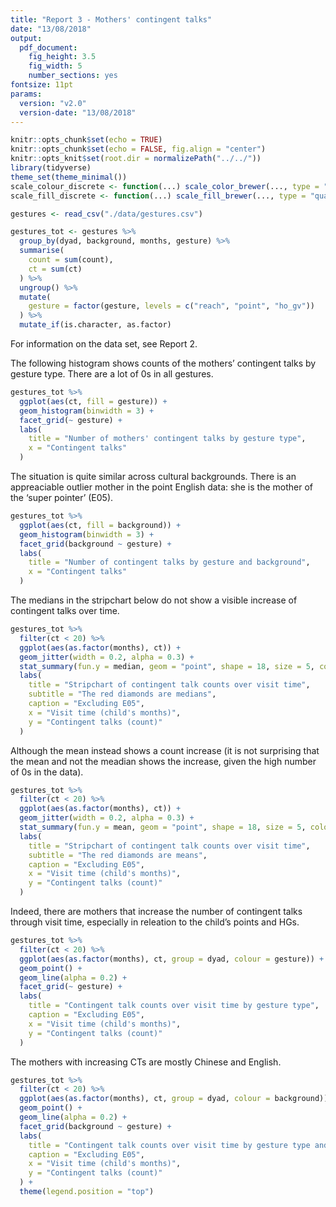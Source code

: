 ```yaml
---
title: "Report 3 - Mothers' contingent talks"
date: "13/08/2018"
output:
  pdf_document:
    fig_height: 3.5
    fig_width: 5
    number_sections: yes
fontsize: 11pt
params:
  version: "v2.0"
  version-date: "13/08/2018"
---
```


```r
knitr::opts_chunk$set(echo = TRUE)
knitr::opts_chunk$set(echo = FALSE, fig.align = "center")
knitr::opts_knit$set(root.dir = normalizePath("../../"))
library(tidyverse)
theme_set(theme_minimal())
scale_colour_discrete <- function(...) scale_color_brewer(..., type = "qual", palette = "Dark2")
scale_fill_discrete <- function(...) scale_fill_brewer(..., type = "qual", palette = "Dark2")
```

```r
gestures <- read_csv("./data/gestures.csv")

gestures_tot <- gestures %>%
  group_by(dyad, background, months, gesture) %>%
  summarise(
    count = sum(count),
    ct = sum(ct)
  ) %>%
  ungroup() %>%
  mutate(
    gesture = factor(gesture, levels = c("reach", "point", "ho_gv"))
  ) %>%
  mutate_if(is.character, as.factor)
```

For information on the data set, see Report 2.

The following histogram shows counts of the mothers' contingent talks by gesture type. There are a lot of 0s in all gestures.

```r
gestures_tot %>%
  ggplot(aes(ct, fill = gesture)) +
  geom_histogram(binwidth = 3) +
  facet_grid(~ gesture) +
  labs(
    title = "Number of mothers' contingent talks by gesture type",
    x = "Contingent talks"
  )
```

The situation is quite similar across cultural backgrounds. There is an appreaciable outlier mother in the point English data: she is the mother of the 'super pointer' (E05).

```r
gestures_tot %>%
  ggplot(aes(ct, fill = background)) +
  geom_histogram(binwidth = 3) +
  facet_grid(background ~ gesture) +
  labs(
    title = "Number of contingent talks by gesture and background",
    x = "Contingent talks"
  )
```

The medians in the stripchart below do not show a visible increase of contingent talks over time.

```r
gestures_tot %>%
  filter(ct < 20) %>%
  ggplot(aes(as.factor(months), ct)) +
  geom_jitter(width = 0.2, alpha = 0.3) +
  stat_summary(fun.y = median, geom = "point", shape = 18, size = 5, color = "red") +
  labs(
    title = "Stripchart of contingent talk counts over visit time",
    subtitle = "The red diamonds are medians",
    caption = "Excluding E05",
    x = "Visit time (child's months)",
    y = "Contingent talks (count)"
  )
```

Although the mean instead shows a count increase (it is not surprising that the mean and not the meadian shows the increase, given the high number of 0s in the data).

```r
gestures_tot %>%
  filter(ct < 20) %>%
  ggplot(aes(as.factor(months), ct)) +
  geom_jitter(width = 0.2, alpha = 0.3) +
  stat_summary(fun.y = mean, geom = "point", shape = 18, size = 5, color = "red") +
  labs(
    title = "Stripchart of contingent talk counts over visit time",
    subtitle = "The red diamonds are means",
    caption = "Excluding E05",
    x = "Visit time (child's months)",
    y = "Contingent talks (count)"
  )
```

Indeed, there are mothers that increase the number of contingent talks through visit time, especially in releation to the child's points and HGs.

```r
gestures_tot %>%
  filter(ct < 20) %>%
  ggplot(aes(as.factor(months), ct, group = dyad, colour = gesture)) +
  geom_point() +
  geom_line(alpha = 0.2) +
  facet_grid(~ gesture) +
  labs(
    title = "Contingent talk counts over visit time by gesture type",
    caption = "Excluding E05",
    x = "Visit time (child's months)",
    y = "Contingent talks (count)"
  )
```

The mothers with increasing CTs are mostly Chinese and English.

```r
gestures_tot %>%
  filter(ct < 20) %>%
  ggplot(aes(as.factor(months), ct, group = dyad, colour = background)) +
  geom_point() +
  geom_line(alpha = 0.2) +
  facet_grid(background ~ gesture) +
  labs(
    title = "Contingent talk counts over visit time by gesture type and background",
    caption = "Excluding E05",
    x = "Visit time (child's months)",
    y = "Contingent talks (count)"
  ) +
  theme(legend.position = "top")
```

